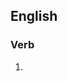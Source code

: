 {{also|sinicizing}}
==English==

===Verb===
{{head|en|verb form}}

# {{present participle of|Sinicize|lang=en|nocat=1}}